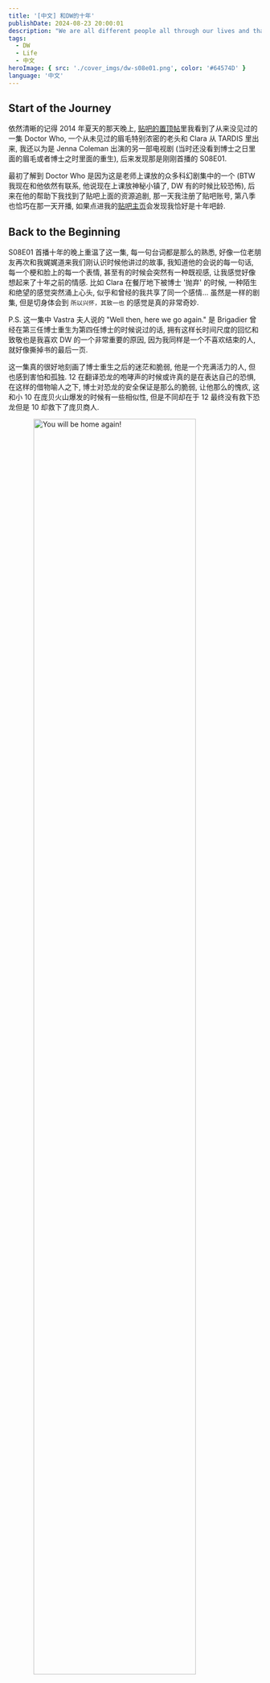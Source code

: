 ```yaml
---
title: '[中文] 和DW的十年'
publishDate: 2024-08-23 20:00:01
description: "We are all different people all through our lives and that's okay, you've got to keep moving so long as you remember all the people that you used to be."
tags:
  - DW
  - Life
  - 中文
heroImage: { src: './cover_imgs/dw-s08e01.png', color: '#64574D' }
language: '中文'
---
```


## Start of the Journey

依然清晰的记得 2014 年夏天的那天晚上, [贴吧的置顶帖](https://tieba.baidu.com/p/3250946750)里我看到了从来没见过的一集 Doctor Who, 一个从未见过的眉毛特别浓密的老头和 Clara 从 TARDIS 里出来, 我还以为是 Jenna Coleman 出演的另一部电视剧 (当时还没看到博士之日里面的眉毛或者博士之时里面的重生), 后来发现那是刚刚首播的 S08E01.

最初了解到 Doctor Who 是因为这是老师上课放的众多科幻剧集中的一个 (BTW 我现在和他依然有联系, 他说现在上课放神秘小镇了, DW 有的时候比较恐怖), 后来在他的帮助下我找到了贴吧上面的资源追剧, 那一天我注册了贴吧账号, 第八季也恰巧在那一天开播, 如果点进我的[贴吧主页](https://tieba.baidu.com/home/main?id=tb.1.f7667468.skxWSalCb6g2De4ISKeFxw&fr=userbar)会发现我恰好是十年吧龄.

## Back to the Beginning

S08E01 首播十年的晚上重温了这一集, 每一句台词都是那么的熟悉, 好像一位老朋友再次和我娓娓道来我们刚认识时候他讲过的故事, 我知道他的会说的每一句话, 每一个梗和脸上的每一个表情, 甚至有的时候会突然有一种既视感, 让我感觉好像想起来了十年之前的情感. 比如 Clara 在餐厅地下被博士 '抛弃' 的时候, 一种陌生和绝望的感觉突然涌上心头, 似乎和曾经的我共享了同一个感情... 虽然是一样的剧集, 但是切身体会到 `所以兴怀，其致一也` 的感觉是真的非常奇妙.

P.S. 这一集中 Vastra 夫人说的 "Well then, here we go again." 是 Brigadier 曾经在第三任博士重生为第四任博士的时候说过的话, 拥有这样长时间尺度的回忆和致敬也是我喜欢 DW 的一个非常重要的原因, 因为我同样是一个不喜欢结束的人, 就好像撕掉书的最后一页.

这一集真的很好地刻画了博士重生之后的迷茫和脆弱, 他是一个充满活力的人, 但也感到害怕和孤独. 12 在翻译恐龙的咆哮声的时候或许真的是在表达自己的恐惧, 在这样的借物喻人之下, 博士对恐龙的安全保证是那么的脆弱, 让他那么的愧疚, 这和小 10 在庞贝火山爆发的时候有一些相似性, 但是不同却在于 12 最终没有救下恐龙但是 10 却救下了庞贝商人.

<img src="https://cdn.lyt0112.com/2024/08/2b4d8c4c2d6db6a004c7172cf6c1711f.png" alt="You will be home again!" style="width: 80%; height: auto; display: block; margin: 0 auto;" /><p style="text-align: center; font-style: italic; color: gray;"> You will be home again! </p>

Clara 对刚刚重生的 12 比较疏离却又非常担心他, 她还没有准备好接受博士突然变成了一个看起来完全陌生的形象, 以至于用一种非常有攻击性的语气和 Vastra 夫人对线, 但是最终还是在小 11 的最后电话之后慢慢接受了 12, 但是 12 对自己身份的追寻依然刚刚开始.

<img src="https://cdn.lyt0112.com/2024/08/86b5121501ed46c370b8d674b204e7af.png" alt="How dare you!" style="width: 80%; height: auto; display: block; margin: 0 auto;" /><p style="text-align: center; font-style: italic; color: gray;"> How dare you! </p>

## How does it feel?

最开始我非常向往 Doctor 的旅行, 作为 Doctor 或者 Companion 是宇宙中最酷的工作了, 我想几乎每一个 Whovian 都曾经幻想过和 Doctor 一起旅行会是什么样的, 也正是这样的好奇心驱使着我们对 DW 的热爱.

后来渐渐长大, 我逐渐理解了剧集中人物的感情和 Doctor 的价值观, 那样的好奇心和责任, `Never cruel, never cowardly; never give up, never give in`, 我一直非常喜欢这句话, 希望每一个人都能够坚持自己的信念.

当然, 作为一个设定上寿命极长的角色, 唯一的 Time Lord, 拥有这样强大的能力和智慧, 如何约束自己的行为, 我想这个命题在 Clara 离去的三集中做出了充分的探讨.

`Face the Raven`, `Heaven Sent` 和 `Hell Bent` 这三集作为季末的整体, 讲述当 Doctor 失去了至亲之人后会做出怎样的选择, 甚至会为了复仇而放弃自己的原则, 选择修改时间, 但是最后依然不能阻止事情的发生, 或许对于每一个人也是一样的, 当一个人面对极端的情况, 往往会下意识地否认, 试图扭转状况, 只不过这里的 Doctor 可以操纵时间, 但是依然无法让 Clara 逃避自己的命运.

<img src="https://cdn.lyt0112.com/2024/08/a3804c28dd6f6f8c29255b50e18efaaf.png" alt="" style="width: 80%; height: auto; display: block; margin: 0 auto;" /><p style="text-align: center; font-style: italic; color: gray;"> 听说这个画的背面也有写字 "I'm in 12", 但是 Doctor 不忍心把它转过来... </p>

如果说学校的教育是知识的传授, 那么我相信 DW 一定在我的价值观中占有一席之地, 好奇心和冒险精神, 如何面对困难, 以及对于人性的探讨, 在这些普世价值和命题上的探讨导致 Doctor Who 对我的影响真的很大, 也让我想去亲自 `see the world`, 并且很多时候问一下自己: `What would The Doctor do?` 或许就能得到一个很好的答案.

## Words

DW 里面真的有很多我很喜欢的台词, 有一些非常有名, 这里列举一些我比较喜欢的:

- One day, I shall come back. Yes, I shall come back. Until then, there must be no regrets, no tears, no anxieties. Just go forward in all your beliefs, and prove to me that I am not mistaken in mine.
- I burned up a sun just to say goodbye.
- Never cruel, never cowardly; never give up, never give in.
- Goodness is not goodness that seeks advantage. Good is good in the final hour, in the deepest pit without hope, without witness, without reward. Virtue is only virtue in extremis.
- It all just disappears doesn't it? Everything you are, gone in a moment like breath on a mirror. Any moment now, he’s a coming, (Clara: Who's coming?) The Doctor. (Clara: But you are, you are the doctor.) And I always will be. But times change and so must I. We all change, when you think about it. We are all different people all through our lives and that's okay, that's good, you've got to keep moving so long as you remember all the people that you used to be. I will not forget one line of this, not one day, I swear. I will always remember when The Doctor was me.

推荐几个粉丝混剪:

- [B站 - Are You The One](https://www.bilibili.com/video/BV1Tx411P746)
  - 这首歌绝了, 完美契合 Doctor 的形象, 我通过这个混剪爱上了这首歌, 剪辑也非常到位.
- [YouTube - The First Question - 50th Anniversary Trailer](https://youtu.be/7li5eZ3JZbA?si=TDZun38jWCOf7z9Q)
  - 50 周年的混剪, 12 年之前的视频了, 但是到现在也不过时, 尤其是台词的选取和配合, 以及音乐的选择都非常到位.
- [YouTube - The First Question - 60th Anniversary Edition](https://youtu.be/-CdJUYWkrR0?si=bmuiay9TYl3zI1zF)
  - 60 周年的混剪, 上一个视频的十年后重制版, 也是非常的精彩.
  - 这个视频 B 站还没有搬运, 因此我联系上作者取得了转载授权.
  - B 站搬运: [B站 - The First Question - 60th Anniversary Edition](https://www.bilibili.com/video/BV1unW1e8EwR/?share_source=copy_web&vd_source=715b7965ee40cd347a349e6161f34dfc)

## Epilogue

用这篇文章简单聊了聊和 DW 的故事, 但是有更多的 delicate 的情感很难用文字表达出来, 很多剧集真的是百看不厌, 最喜欢的一集还是 `Heaven Sent`. 

但是我真的很希望下一季的 DW 能够在剧情上多下下功夫, S14/新新版S1 的最后一集有点难绷... 相关吐槽欢迎前往 [[DW] 幽默RTD, 幽默S14E08](https://www.lyt0112.com/blog/dw2) 观看.

每个博士重生都不只是博士追寻新身份的过程，也是观众接受新博士的过程, 12 的首集通过女伴的感情变化来慢慢表达了这个过程. 其实观众接纳新博士本身也是接纳新自己的过程, 在现实中同样代表了我们愿不愿意勇敢地开始一个新的人生阶段, 愿不愿意在这个过程中舍弃原先拥有东西, 即便这个东西是好的, 我们珍爱的.

就像这句话一样: `So long as you remember all the people that you used to be` 在人生前进的路上只要我们记得曾经的那些美好, 就没有浪费那些时光. 十年之前的我又怎能想象到现在的我是什么样的呢, 但是只要记住这十年来 DW 带来的感动 (或者 CC 的垃圾剧情) 就足够了.

<img src="https://cdn.lyt0112.com/2024/08/064d075c4012d8d81a893f308d2b72b3.png" alt="" style="width: 80%; height: auto; display: block; margin: 0 auto;" /><p style="text-align: center; font-style: italic; color: gray;"> The Doctors </p>

我和 DW 的下个十年会怎么样呢? Nobody knows, 但是我会一直期待下一集 Doctor Who 的!

如果你也是 Whovian, 欢迎在评论区分享你和 DW 的故事或者你最喜欢的台词 / 剧集.

After all, that's how the all started!

## Credits

- [Doctor Who Facebook - Flashpoint, final episode of the Dalek Invasion of Earth](https://www.facebook.com/DoctorWho/posts/pfbid04btj2pTSrWnJXfoMMJQ8rWiHKuz9H9P21QN7Hamwei3sNv6HkL7V8tiS3v8UetFXl)
- [Doctor Who Clips - The Five Doctors](https://youtu.be/YWfpn6k79pQ?si=eBJH5Zyb2dzMLj_F)
- [Wiki - DW S8](https://en.wikipedia.org/wiki/Doctor_Who_series_8)
- [Wiki - DW S9](https://en.wikipedia.org/wiki/Doctor_Who_series_9)
- [YouTube - The Subtle Brilliance Of Doctor Who's Most Divisive Finale](https://youtu.be/7L9cUG3BxN0?si=3b19mIGhbglNDfWz)
- [YouTube - Doctor Who: The First Question - 50th Anniversary Trailer](https://youtu.be/7li5eZ3JZbA?si=TDZun38jWCOf7z9Q)
- [YouTube - Doctor Who: The First Question - 60th Anniversary Edition](https://youtu.be/-CdJUYWkrR0?si=bmuiay9TYl3zI1zF)
- [Bilibili - Are You The One](https://www.bilibili.com/video/BV1Tx411P746)
